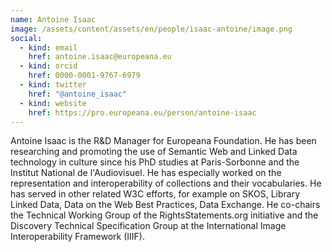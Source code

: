 ```yaml
---
name: Antoine Isaac
image: /assets/content/assets/en/people/isaac-antoine/image.png
social:
  - kind: email
    href: antoine.isaac@europeana.eu
  - kind: orcid
    href: 0000-0001-9767-6979
  - kind: twitter
    href: "@antoine_isaac"
  - kind: website
    href: https://pro.europeana.eu/person/antoine-isaac
---
```

Antoine Isaac is the R&D Manager for Europeana Foundation. He has been researching and promoting the use of Semantic Web and Linked Data technology in culture since his PhD studies at Paris-Sorbonne and the Institut National de l'Audiovisuel. He has especially worked on the representation and interoperability of collections and their vocabularies. He has served in other related W3C efforts, for example on SKOS, Library Linked Data, Data on the Web Best Practices, Data Exchange. He co-chairs the Technical Working Group of the RightsStatements.org initiative and the Discovery Technical Specification Group at the International Image Interoperability Framework (IIIF).